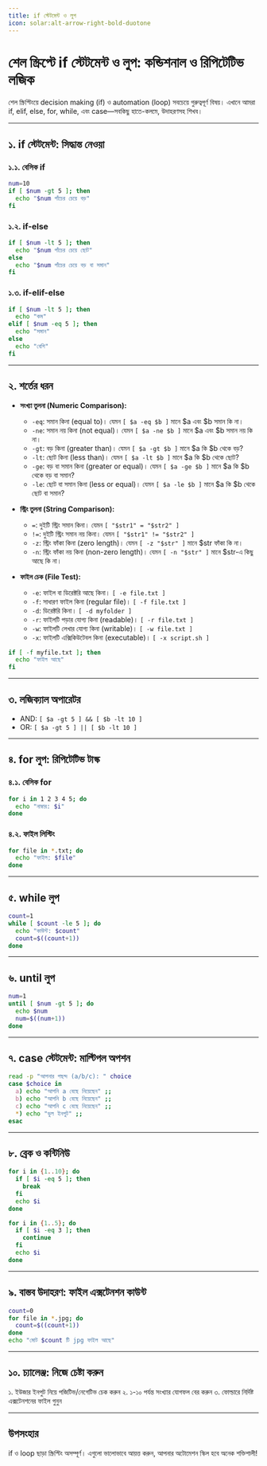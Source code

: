 ```yaml
---
title: if স্টেটমেন্ট ও লুপ
icon: solar:alt-arrow-right-bold-duotone
---
```


# শেল স্ক্রিপ্টে if স্টেটমেন্ট ও লুপ: কন্ডিশনাল ও রিপিটেটিভ লজিক

শেল স্ক্রিপ্টিংয়ে decision making (if) ও automation (loop) সবচেয়ে গুরুত্বপূর্ণ বিষয়। এখানে আমরা if, elif, else, for, while, এবং case—সবকিছু হাতে-কলমে, উদাহরণসহ শিখব।

---

## ১. if স্টেটমেন্ট: সিদ্ধান্ত নেওয়া

### ১.১. বেসিক if
```bash
num=10
if [ $num -gt 5 ]; then
  echo "$num পাঁচের চেয়ে বড়"
fi
```

### ১.২. if-else
```bash
if [ $num -lt 5 ]; then
  echo "$num পাঁচের চেয়ে ছোট"
else
  echo "$num পাঁচের চেয়ে বড় বা সমান"
fi
```

### ১.৩. if-elif-else
```bash
if [ $num -lt 5 ]; then
  echo "কম"
elif [ $num -eq 5 ]; then
  echo "সমান"
else
  echo "বেশি"
fi
```

---

## ২. শর্তের ধরন


- **সংখ্যা তুলনা (Numeric Comparison):**
  - `-eq`: সমান কিনা (equal to)। যেমন `[ $a -eq $b ]` মানে $a এবং $b সমান কি না।
  - `-ne`: সমান নয় কিনা (not equal)। যেমন `[ $a -ne $b ]` মানে $a এবং $b সমান নয় কি না।
  - `-gt`: বড় কিনা (greater than)। যেমন `[ $a -gt $b ]` মানে $a কি $b থেকে বড়?
  - `-lt`: ছোট কিনা (less than)। যেমন `[ $a -lt $b ]` মানে $a কি $b থেকে ছোট?
  - `-ge`: বড় বা সমান কিনা (greater or equal)। যেমন `[ $a -ge $b ]` মানে $a কি $b থেকে বড় বা সমান?
  - `-le`: ছোট বা সমান কিনা (less or equal)। যেমন `[ $a -le $b ]` মানে $a কি $b থেকে ছোট বা সমান?

- **স্ট্রিং তুলনা (String Comparison):**
  - `=`: দুইটি স্ট্রিং সমান কিনা। যেমন `[ "$str1" = "$str2" ]`
  - `!=`: দুইটি স্ট্রিং সমান নয় কিনা। যেমন `[ "$str1" != "$str2" ]`
  - `-z`: স্ট্রিং ফাঁকা কিনা (zero length)। যেমন `[ -z "$str" ]` মানে $str ফাঁকা কি না।
  - `-n`: স্ট্রিং ফাঁকা নয় কিনা (non-zero length)। যেমন `[ -n "$str" ]` মানে $str-এ কিছু আছে কি না।

- **ফাইল চেক (File Test):**
  - `-e`: ফাইল বা ডিরেক্টরি আছে কিনা। `[ -e file.txt ]`
  - `-f`: সাধারণ ফাইল কিনা (regular file)। `[ -f file.txt ]`
  - `-d`: ডিরেক্টরি কিনা। `[ -d myfolder ]`
  - `-r`: ফাইলটি পড়ার যোগ্য কিনা (readable)। `[ -r file.txt ]`
  - `-w`: ফাইলটি লেখার যোগ্য কিনা (writable)। `[ -w file.txt ]`
  - `-x`: ফাইলটি এক্সিকিউটেবল কিনা (executable)। `[ -x script.sh ]`

```bash
if [ -f myfile.txt ]; then
  echo "ফাইল আছে"
fi
```

---

## ৩. লজিক্যাল অপারেটর

- AND: `[ $a -gt 5 ] && [ $b -lt 10 ]`
- OR: `[ $a -gt 5 ] || [ $b -lt 10 ]`

---

## ৪. for লুপ: রিপিটেটিভ টাস্ক

### ৪.১. বেসিক for
```bash
for i in 1 2 3 4 5; do
  echo "নাম্বার: $i"
done
```

### ৪.২. ফাইল লিস্টিং
```bash
for file in *.txt; do
  echo "ফাইল: $file"
done
```

---

## ৫. while লুপ

```bash
count=1
while [ $count -le 5 ]; do
  echo "কাউন্ট: $count"
  count=$((count+1))
done
```

---

## ৬. until লুপ

```bash
num=1
until [ $num -gt 5 ]; do
  echo $num
  num=$((num+1))
done
```

---

## ৭. case স্টেটমেন্ট: মাল্টিপল অপশন

```bash
read -p "আপনার পছন্দ (a/b/c): " choice
case $choice in
  a) echo "আপনি a বেছে নিয়েছেন" ;;
  b) echo "আপনি b বেছে নিয়েছেন" ;;
  c) echo "আপনি c বেছে নিয়েছেন" ;;
  *) echo "ভুল ইনপুট" ;;
esac
```

---

## ৮. ব্রেক ও কন্টিনিউ

```bash
for i in {1..10}; do
  if [ $i -eq 5 ]; then
    break
  fi
  echo $i
done

for i in {1..5}; do
  if [ $i -eq 3 ]; then
    continue
  fi
  echo $i
done
```

---

## ৯. বাস্তব উদাহরণ: ফাইল এক্সটেনশন কাউন্ট

```bash
count=0
for file in *.jpg; do
  count=$((count+1))
done
echo "মোট $count টি jpg ফাইল আছে"
```

---

## ১০. চ্যালেঞ্জ: নিজে চেষ্টা করুন

১. ইউজার ইনপুট নিয়ে পজিটিভ/নেগেটিভ চেক করুন
২. ১-১০ পর্যন্ত সংখ্যার যোগফল বের করুন
৩. ফোল্ডারে নির্দিষ্ট এক্সটেনশনের ফাইল গুনুন

---

## উপসংহার

if ও loop ছাড়া স্ক্রিপ্টিং অসম্পূর্ণ। এগুলো ভালোভাবে আয়ত্ত করুন, আপনার অটোমেশন স্কিল হবে অনেক শক্তিশালী!
